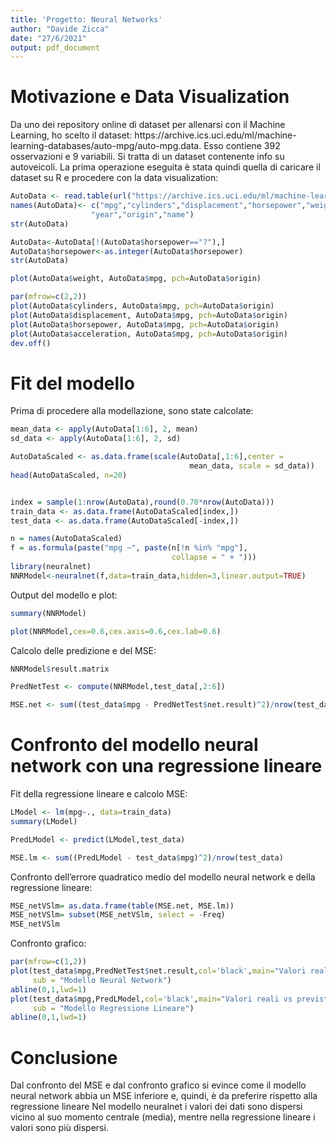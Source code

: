 ---
title: 'Progetto: Neural Networks'
author: "Davide Zicca"
date: "27/6/2021"
output: pdf_document
---


# Motivazione e Data Visualization

Da uno dei repository online di dataset per allenarsi con il Machine Learning, ho scelto il dataset: https://archive.ics.uci.edu/ml/machine-learning-databases/auto-mpg/auto-mpg.data. Esso contiene 392 osservazioni e 9 variabili. Si tratta di un dataset contenente info su autoveicoli. 
La prima operazione eseguita è stata quindi quella di caricare il dataset su R e procedere con la data visualization:

```{r echo=TRUE, warning=FALSE}
AutoData <- read.table(url("https://archive.ics.uci.edu/ml/machine-learning-databases/auto-mpg/auto-mpg.data"), sep = "")
names(AutoData)<- c("mpg","cylinders","displacement","horsepower","weight","acceleration",   
                  "year","origin","name") 
str(AutoData)

AutoData<-AutoData[!(AutoData$horsepower=="?"),]
AutoData$horsepower<-as.integer(AutoData$horsepower)
str(AutoData)

plot(AutoData$weight, AutoData$mpg, pch=AutoData$origin)

par(mfrow=c(2,2))
plot(AutoData$cylinders, AutoData$mpg, pch=AutoData$origin)
plot(AutoData$displacement, AutoData$mpg, pch=AutoData$origin)
plot(AutoData$horsepower, AutoData$mpg, pch=AutoData$origin)
plot(AutoData$acceleration, AutoData$mpg, pch=AutoData$origin)
dev.off()
```

# Fit del modello

Prima di procedere alla modellazione, sono state calcolate:

\begin{enumerate}
\item media
\item varianza
\item \textit{scale} dei dati
\item divisione del dataset in train e test
\end{enumerate}

```{r echo=TRUE, warning=FALSE}
mean_data <- apply(AutoData[1:6], 2, mean)
sd_data <- apply(AutoData[1:6], 2, sd)

AutoDataScaled <- as.data.frame(scale(AutoData[,1:6],center = 
                                        mean_data, scale = sd_data))
head(AutoDataScaled, n=20)


index = sample(1:nrow(AutoData),round(0.70*nrow(AutoData)))
train_data <- as.data.frame(AutoDataScaled[index,])
test_data <- as.data.frame(AutoDataScaled[-index,])

n = names(AutoDataScaled)
f = as.formula(paste("mpg ~", paste(n[!n %in% "mpg"], 
                                    collapse = " + ")))
library(neuralnet)
NNRModel<-neuralnet(f,data=train_data,hidden=3,linear.output=TRUE)
```

Output del modello e plot:

```{r echo=TRUE, warning=FALSE}
summary(NNRModel)
```

```{r echo=TRUE, message=FALSE, warning=FALSE}
plot(NNRModel,cex=0.6,cex.axis=0.6,cex.lab=0.6)
```

Calcolo delle predizione e del MSE:

```{r echo=TRUE, warning=FALSE}
NNRModel$result.matrix

PredNetTest <- compute(NNRModel,test_data[,2:6])

MSE.net <- sum((test_data$mpg - PredNetTest$net.result)^2)/nrow(test_data)
```


# Confronto del modello neural network con una regressione lineare

Fit della regressione lineare e calcolo MSE:

```{r echo=TRUE, warning=FALSE}
LModel <- lm(mpg~., data=train_data)
summary(LModel)

PredLModel <- predict(LModel,test_data)

MSE.lm <- sum((PredLModel - test_data$mpg)^2)/nrow(test_data)
```

Confronto dell'errore quadratico medio del modello neural network e della regressione lineare:

```{r echo=TRUE, warning=FALSE}
MSE_netVSlm= as.data.frame(table(MSE.net, MSE.lm))
MSE_netVSlm= subset(MSE_netVSlm, select = -Freq)
MSE_netVSlm
```

Confronto grafico:

\begin{enumerate}
\item Modello Neural Network
\item Modello Regressione Lineare
\end{enumerate}


```{r echo=TRUE, warning=FALSE}
par(mfrow=c(1,2))
plot(test_data$mpg,PredNetTest$net.result,col='black',main="Valori reali vs previsti",  
     sub = "Modello Neural Network")
abline(0,1,lwd=1)
plot(test_data$mpg,PredLModel,col='black',main="Valori reali vs previsti",  
     sub = "Modello Regressione Lineare")
abline(0,1,lwd=1)
```


# Conclusione

Dal confronto del MSE e dal confronto grafico si evince come il modello neural network abbia un MSE inferiore e, quindi, è da preferire rispetto alla regressione lineare Nel modello neuralnet i valori dei dati sono dispersi vicino al suo momento centrale (media), mentre nella regressione lineare i valori sono più dispersi.